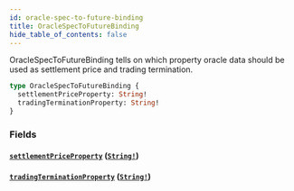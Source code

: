 ```yaml
---
id: oracle-spec-to-future-binding
title: OracleSpecToFutureBinding
hide_table_of_contents: false
---
```



OracleSpecToFutureBinding tells on which property oracle data should be
used as settlement price and trading termination.

```graphql
type OracleSpecToFutureBinding {
  settlementPriceProperty: String!
  tradingTerminationProperty: String!
}
```


### Fields

#### [`settlementPriceProperty`](#) ([`String!`](/mainnet/api/graphql/scalars/string))




#### [`tradingTerminationProperty`](#) ([`String!`](/mainnet/api/graphql/scalars/string))






